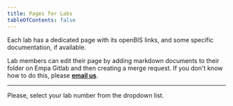 ```yaml
---
title: Pages for Labs
tableOfContents: false
---
```



Each lab has a dedicated page with its openBIS links, and some specific documentation, if available.

Lab members can edit their page by adding markdown documents to their folder on Empa Gitlab and then creating a merge request. 
If you don't know how to do this, please **[email us](mailto:openbis-support@empa.ch)**.

---

Please, select your lab number from the dropdown list.

<LabSelector />
